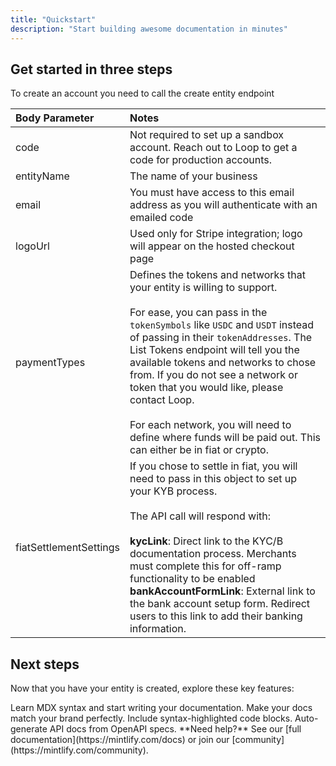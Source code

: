 ```yaml
---
title: "Quickstart"
description: "Start building awesome documentation in minutes"
---
```


## Get started in three steps

To create an account you need to call the create entity endpoint

| Body Parameter         | Notes                                                                                                                                                                                                                                                                                                                                                                                                                                                                                                 |
| :--------------------- | :---------------------------------------------------------------------------------------------------------------------------------------------------------------------------------------------------------------------------------------------------------------------------------------------------------------------------------------------------------------------------------------------------------------------------------------------------------------------------------------------------- |
| code                   | Not required to set up a sandbox account. Reach out to Loop to get a code for production accounts.                                                                                                                                                                                                                                                                                                                                                                                                    |
| entityName             | The name of your business                                                                                                                                                                                                                                                                                                                                                                                                                                                                             |
| email                  | You must have access to this email address as you will authenticate with an emailed code                                                                                                                                                                                                                                                                                                                                                                                                              |
| logoUrl                | Used only for Stripe integration; logo will appear on the hosted checkout page                                                                                                                                                                                                                                                                                                                                                                                                                        |
| paymentTypes           | Defines the tokens and networks that your entity is willing to support. <br /><br />For ease, you can pass in the `tokenSymbols` like `USDC` and `USDT` instead of passing in their `tokenAddresses`. The List Tokens endpoint will tell you the available tokens and networks to chose from. If you do not see a network or token that you would like, please contact Loop.<br /><br />For each network, you will need to define where funds will be paid out. This can either be in fiat or crypto. |
| fiatSettlementSettings | If you chose to settle in fiat, you will need to pass in this object to set up your KYB process. <br /><br />The API call will respond with: <br /><br />**kycLink**: Direct link to the KYC/B documentation process. Merchants must complete this for off-ramp functionality to be enabled  **bankAccountFormLink**: External link to the bank account setup form. Redirect users to this link to add their banking information.                                                                     |

## Next steps

Now that you have your entity is created, explore these key features:

<CardGroup cols={2}>
  <Card title="Write Content" icon="pen-to-square" href="/essentials/markdown">
    Learn MDX syntax and start writing your documentation.
  </Card>
  <Card title="Customize style" icon="palette" href="/essentials/settings">
    Make your docs match your brand perfectly.
  </Card>
  <Card title="Add code examples" icon="square-code" href="/essentials/code">
    Include syntax-highlighted code blocks.
  </Card>
  <Card title="API documentation" icon="code" href="/api-reference/introduction">
    Auto-generate API docs from OpenAPI specs.
  </Card>
</CardGroup>

<Note>
  **Need help?** See our [full documentation](https://mintlify.com/docs) or join our [community](https://mintlify.com/community).
</Note>